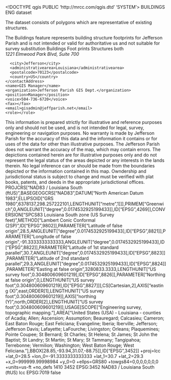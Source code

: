 <!DOCTYPE qgis PUBLIC 'http://mrcc.com/qgis.dtd' 'SYSTEM'>
<qgis version="3.24.0-Tisler">
  <identifier>BUILDINGS</identifier>
  <parentidentifier></parentidentifier>
  <language>ENG</language>
  <type>dataset</type>
  <title>Buildings</title>
  <abstract>The dataset consists of polygons which are representative of existing structures.

The Buildings feature represents building structure footprints for Jefferson Parish and is not intended or valid for authoritative us and not suitable for survey substitution </abstract>
  <keywords vocabulary="Search keys">
    <keyword>Buildings</keyword>
    <keyword>Foot prints</keyword>
    <keyword>Structures</keyword>
  </keywords>
  <contact>
    <contactAddress>
      <type>both</type>
      <address>1221 Elmwood Park Blvd, Suite 700</address>
      <city>Jefferson</city>
      <administrativearea>Louisiana</administrativearea>
      <postalcode>70123</postalcode>
      <country>US</country>
    </contactAddress>
    <name>GIS Manager</name>
    <organization>Jefferson Parish GIS Dept.</organization>
    <position>Manager</position>
    <voice>504-736-6720</voice>
    <fax></fax>
    <email>gisadmin@jeffparish.net</email>
    <role></role>
  </contact>
  <links/>
  <fees></fees>
  <constraints type="Limitations of use">This information is prepared strictly for illustrative and reference purposes only and should not be used, and is not intended for legal, survey, engineering or navigation purposes.
No warranty is made by Jefferson Parish for the accuracy of this data and the information it contains or for uses of the data for other than illustrative purposes. The Jefferson Parish does not warrant the accuracy of the map, which may contain errors. The depictions contained herein are for illustrative purposes only and do not represent the legal status of the areas depicted or any interests in the lands therein. No legal inference can or should be made from the boundaries depicted or the information contained in this map. Owndership and jurisdictional status is subject to change and must be verified with plat books, patents, and deeds in the appropriate jurisdictional offices.</constraints>
  <encoding></encoding>
  <crs>
    <spatialrefsys nativeFormat="Wkt">
      <wkt>PROJCRS["NAD83 / Louisiana South (ftUS)",BASEGEOGCRS["NAD83",DATUM["North American Datum 1983",ELLIPSOID["GRS 1980",6378137,298.257222101,LENGTHUNIT["metre",1]]],PRIMEM["Greenwich",0,ANGLEUNIT["degree",0.0174532925199433]],ID["EPSG",4269]],CONVERSION["SPCS83 Louisiana South zone (US Survey feet)",METHOD["Lambert Conic Conformal (2SP)",ID["EPSG",9802]],PARAMETER["Latitude of false origin",28.5,ANGLEUNIT["degree",0.0174532925199433],ID["EPSG",8821]],PARAMETER["Longitude of false origin",-91.3333333333333,ANGLEUNIT["degree",0.0174532925199433],ID["EPSG",8822]],PARAMETER["Latitude of 1st standard parallel",30.7,ANGLEUNIT["degree",0.0174532925199433],ID["EPSG",8823]],PARAMETER["Latitude of 2nd standard parallel",29.3,ANGLEUNIT["degree",0.0174532925199433],ID["EPSG",8824]],PARAMETER["Easting at false origin",3280833.3333,LENGTHUNIT["US survey foot",0.304800609601219],ID["EPSG",8826]],PARAMETER["Northing at false origin",0,LENGTHUNIT["US survey foot",0.304800609601219],ID["EPSG",8827]]],CS[Cartesian,2],AXIS["easting (X)",east,ORDER[1],LENGTHUNIT["US survey foot",0.304800609601219]],AXIS["northing (Y)",north,ORDER[2],LENGTHUNIT["US survey foot",0.304800609601219]],USAGE[SCOPE["Engineering survey, topographic mapping."],AREA["United States (USA) - Louisiana - counties of Acadia; Allen; Ascension; Assumption; Beauregard; Calcasieu; Cameron; East Baton Rouge; East Feliciana; Evangeline; Iberia; Iberville; Jefferson; Jefferson Davis; Lafayette; LaFourche; Livingston; Orleans; Plaquemines; Pointe Coupee; St Bernard; St Charles; St Helena; St James; St John the Baptist; St Landry; St Martin; St Mary; St Tammany; Tangipahoa; Terrebonne; Vermilion; Washington; West Baton Rouge; West Feliciana."],BBOX[28.85,-93.94,31.07,-88.75]],ID["EPSG",3452]]</wkt>
      <proj4>+proj=lcc +lat_0=28.5 +lon_0=-91.3333333333333 +lat_1=30.7 +lat_2=29.3 +x_0=999999.99998984 +y_0=0 +ellps=GRS80 +towgs84=0,0,0,0,0,0,0 +units=us-ft +no_defs</proj4>
      <srsid>1410</srsid>
      <srid>3452</srid>
      <authid>EPSG:3452</authid>
      <description>NAD83 / Louisiana South (ftUS)</description>
      <projectionacronym>lcc</projectionacronym>
      <ellipsoidacronym>EPSG:7019</ellipsoidacronym>
      <geographicflag>false</geographicflag>
    </spatialrefsys>
  </crs>
  <extent>
    <spatial dimensions="2" minx="-90.29072800000000143" minz="0" maxx="-89.9408289999999937" miny="29.18564100000000039" maxy="30.04864299999999844" maxz="0" crs="EPSG:3452"/>
  </extent>
</qgis>
